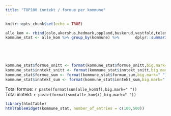 ```yaml
---
title: "TOP100 inntekt / formue per kommune"
---
```


```r
knitr::opts_chunk$set(echo = TRUE)
```


```r
alle_kom <- rbind(oslo,akershus,hedmark,oppland,buskerud,vestfold,telemark,aust_agder,vest_agder,rogaland,hordaland,sogn,more,sor_trond,nord_trond,nordland,troms,finnmark)
kommune_stat <- alle_kom %>% group_by(kommune) %>%       dplyr::summarise(formue_snitt=round(mean(f),0),
                                                                          inntekt_snitt=round(mean(i),0),
                                                                          formue_sum=round(sum(f),0),
                                                                          inntekt_sum=round(sum(i),0))


kommune_stat$formue_snitt <- format(kommune_stat$formue_snitt,big.mark=" ")
kommune_stat$inntekt_snitt <- format(kommune_stat$inntekt_snitt,big.mark=" ")
kommune_stat$formue_sum <- format(kommune_stat$formue_sum,big.mark=" ")
kommune_stat$inntekt_sum <- format(kommune_stat$inntekt_sum,big.mark=" ")

```

Total formue: `r paste(format(sum(alle_kom$f),big.mark=" "))`
<br>
Total inntekt: `r paste(format(sum(alle_kom$i),big.mark=" "))`

```r
library(htmlTable)
htmlTableWidget(kommune_stat, number_of_entries = c(100,500))
```

